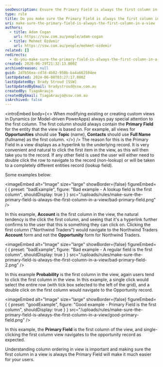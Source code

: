 ```yaml
---
seoDescription: Ensure the Primary Field is always the first column in a view to provide seamless navigation and user experience in Dynamics and Model-driven PowerApps.
type: rule
title: Do you make sure the Primary Field is always the first column in a view?
uri: make-sure-the-primary-field-is-always-the-first-column-in-a-view
authors:
  - title: Adam Cogan
    url: https://ssw.com.au/people/adam-cogan
  - title: Mehmet Ozdemir
    url: https://ssw.com.au/people/mehmet-ozdemir
related: []
redirects:
  - do-you-make-sure-the-primary-field-is-always-the-first-column-in-a-view
created: 2020-06-29T21:32:13.000Z
archivedreason: null
guid: 2d7b56ea-cd7d-4b02-950b-ba4a662594ee
lastUpdated: 2024-06-08T03:27:17.000Z
lastUpdatedBy: Brady Stroud [SSW]
lastUpdatedByEmail: bradystroud@ssw.com.au
createdBy: TiagoAraujo
createdByEmail: TiagoAraujo@ssw.com.au
isArchived: false
---
```


<introEmbed
  body={<>
When modifying existing or creating custom views in Dynamics (or Model-driven PowerApps) always pay special attention to the first column. The first column should always contain the **Primary Field** for the entity that the view is based on. For example, all views for **Opportunities** should use **Topic** (name), **Contacts** should use **Full Name** (fullname) as the first column.
  </>}
/>
The reason for this is the Primary Field in a view displays as a hyperlink to the underlying record. It is very convenient and natural to click the first item in the view, as this will then take you to the record. If any other field is used the user will either need to double click the row to navigate to the record (non-lookup) or will be taken to a completely different entities record (lookup field).

Some examples below:

<imageEmbed
  alt="Image"
  size="large"
  showBorder={false}
  figureEmbed={ {
    preset: "badExample",
    figure: "Bad example - A lookup field is the first column",
    shouldDisplay: true
  } }
  src="/uploads/rules/make-sure-the-primary-field-is-always-the-first-column-in-a-view/bad-primary-field.png"
/>

In this example, **Account** is the first column in the view, the natural tendency is the click the first column, and seeing that it's a hyperlink further confirms to the user that this is something they can click on. Clicking the first column ("Northwind Traders") would navigate to the Northwind Traders **Account** form and not the **Opportunity** form for Northwind Traders.

<imageEmbed
  alt="Image"
  size="large"
  showBorder={false}
  figureEmbed={ {
    preset: "badExample",
    figure: "Bad example - A regular field is the first column",
    shouldDisplay: true
  } }
  src="/uploads/rules/make-sure-the-primary-field-is-always-the-first-column-in-a-view/bad-primary-field-2.png"
/>

In this example **Probability** is the first column in the view, again users tend to click the first column in the view. In this example, a single click would select the entire row (with tick box selected to the left of the grid), and a double click on the first column would navigate to the Opportunity record.

<imageEmbed
  alt="Image"
  size="large"
  showBorder={false}
  figureEmbed={ {
    preset: "goodExample",
    figure: "Good example - Primary Field is the first column",
    shouldDisplay: true
  } }
  src="/uploads/rules/make-sure-the-primary-field-is-always-the-first-column-in-a-view/good-primary-field.png"
/>

In this example, the **Primary Field** is the first column of the view, and single-clicking the first column view navigates to the opportunity record as expected.

Understanding column ordering in view is important and making sure the first column in a view is always the Primary Field will make it much easier for your users.
